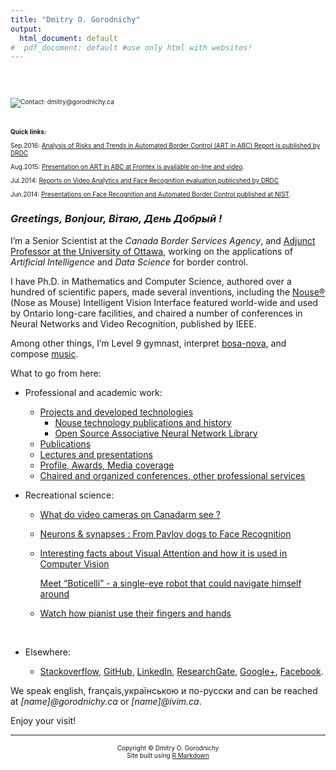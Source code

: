 ```yaml
---
title: "Dmitry O. Gorodnichy"
output:
  html_document: default
#  pdf_document: default #use only html with websites!
---
```


<style type="text/css">
.title {
  display: none;
}

#getting-started img {
  margin-right: 10px;
}

</style>

<div class="row" style="padding-top: 30px;">
<div class="col-sm-2">

<font size=-2>

![Contact: dmitry@gorodnichy.ca](http://www.gorodnichy.ca/images/dmitry_gorodnichy.jpg)
<!-- !(http://www.gorodnichy.ca/images/dmitry_gorodnichy.jpg) does not work-->


<br>



**Quick links:**

<!-- **Popular:** -->
<!-- <br> -->

Sep.2016: <a href="http://pubs.drdc-rddc.gc.ca/BASIS/pcandid/www/engpub/SDW?M%3D1%26W%3DAUTHOR+inc+phrase+like+%22Gorodnichy%22+sort+by+repdate+descend">Analysis of Risks and Trends in Automated Border Control (ART in ABC) Report is published by DRDC</a>
<br>

Aug.2015: <a href="https://sites.google.com/site/vistercanada/projects/DRDC-CSS#TOC-ART-in-ABC:-Risk-analysis-of-face-and-iris-biometrics-in-border-access-control-applications-">Presentation on ART in ABC at Frontex is available on-line and video</a>.
<br>

Jul.2014: <a href="https://sites.google.com/site/dmitrygorodnichy/publications#TOC-Face-Recognition-in-Video">Reports on Video Analytics and Face Recognition evaluation publicshed by DRDC </a>
<br>

Jun.2014: <a href="https://www.nist.gov/itl/iad/image-group/ibpc-2014-presentations">Presentations on Face Recognition and Automated Border Control published at NIST</a>.



</font>

</div>

<div class="col-sm-9">

### *Greetings,  Bonjour, Вітаю, День Добрый !* 
<!-- {style="padding-top: 0px;"} -->


I'm a Senior Scientist at the <i>Canada Border Services Agency</i>, 
and [Adjunct Professor at the University of Ottawa](http://engineering.uottawa.ca/eecs/people/gorodnichy-dmitry),
working on the applications of *Artificial Intelligence* and *Data Science* for border control.

<!-- Automated Border Control, Biometrics and Video Analytics. -->

I have Ph.D. in Mathematics and Computer Science, authored over a hundred of scientific papers, made several inventions, including the [Nouse®](www.nouse.ca) (Nose as Mouse) Intelligent Vision Interface featured world-wide and used by Ontario long-care facilities, and chaired a number of conferences in Neural Networks and Video Recognition, published by IEEE. 

Among other things, I'm Level 9 gymnast, interpret
[bosa-nova](http://IVIM.ca/dg/jobim), 
and compose [music](http://gorodnichy.ca/First-Day-Of-Love.htm).


<!-- I am also Adjunct Professor at the <a href="http://engineering.uottawa.ca/eecs/people/gorodnichy-dmitry">University of Ottawa</a> and a co-founder of <a href="http://ivim.ca/">IVIM Inc.</a> - the exclusive provider of <a href="http://www.nouse.ca/">Nouse®</a>, which is the<i> Ontario Ministry of Health and Long-Care</i> recommended mouse alternative technology that I have developed at the National Research Council of Canada. -->

<!-- This site mirrors <a href="http://www.gorodnichy.ca/">www.gorodnichy.ca</a> and serves to archive information related to my scientific and engineering work.  -->





What  to go from here:


- Professional and academic work:  
    * <a href="https://sites.google.com/site/dmitrygorodnichy/projects">Projects and developed technologies </a>   
        + <a href="https://sites.google.com/site/dmitrygorodnichy/Nouse">Nouse technology publications and history</a>   
        + <a href="https://sites.google.com/site/dmitrygorodnichy/projects/PhD-PINN/LibPINN">Open Source Associative Neural Network Library</a>    
    * <a href="https://sites.google.com/site/dmitrygorodnichy/publications">Publications </a>
    * <a href="https://sites.google.com/site/dmitrygorodnichy/lectures">Lectures and presentations</a> 
    * <a href="https://sites.google.com/site/dmitrygorodnichy/profile">Profile, Awards, Media coverage</a>  
    * <a href="https://sites.google.com/site/dmitrygorodnichy/video-recognition/conferences">Chaired and organized conferences,  other professional services</a>


- Recreational science:
<ul><li>
<a href="https://sites.google.com/site/dmitrygorodnichy/projects/cameras-on-canadarm">What do video cameras on Canadarm see ?</a></li>
<li>
<a href="https://sites.google.com/site/dmitrygorodnichy/projects/FRiV">Neurons &amp; synapses : From Pavlov dogs to Face Recognition</a></li>
<li>
[Interesting facts about Visual Attention and how it is used in Computer Vision](http://www.visioninterface.net/fpiv04/preface.html) </li>
<!-- <li> -->
<!-- [Beautiful geometry of the human face and its use in automated face recognition](http://www.visioninterface.net/fpiv04/preface.html)</li> -->
<!-- <li> -->
<a href="https://sites.google.com/site/dmitrygorodnichy/projects/PhD-AI-vision">Meet "Boticelli" - a single-eye robot that could navigate himself around</a></li>
<li>
<a href="https://sites.google.com/site/dmitrygorodnichy/projects/piano-pedagogy">Watch how pianist use their fingers and hands</a> </li>
</ul>
<br>


- Elsewhere: 
    + [Stackoverflow](https://stackoverflow.com/users/6805670/ivim), 
[GitHub](https://github.com/gorodnichy),
[LinkedIn](http://www.linkedin.com/pub/dmitry-gorodnichy/97/8b5/637),
[ResearchGate](https://www.researchgate.net/profile/Dmitry_Gorodnichy),
[Google+](https://plus.google.com/114397903084174932514), 
[Facebook](https://www.facebook.com/people/Dmitry-O-Gorodnichy/100010429878764). 

We speak english, français,українською и по-русски and can be reached at *[name]@gorodnichy.ca* or *[name]@ivim.ca*.

Enjoy your visit!


</div>
</div>
<div class="row">

***
<center> <font size=-2>
Copyright © Dmitry O. Gorodnichy <br>
 Site built using [R Markdown](http://rmarkdown.rstudio.com/rmarkdown_websites.html)
</font> <center>